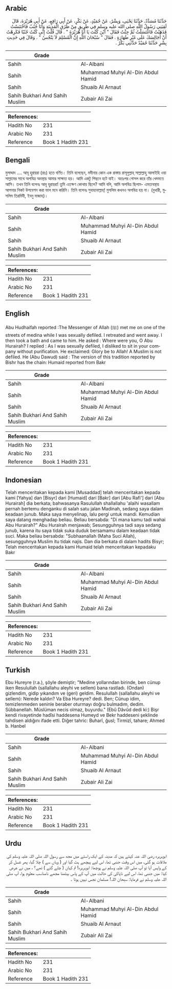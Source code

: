 ## Arabic


<div dir="rtl" lang="ar" style={{fontSize:'larger',backgroundColor:'#f8f9fa',padding:20}}>
حَدَّثَنَا مُسَدَّدٌ، حَدَّثَنَا يَحْيَى، وَبِشْرٌ، عَنْ حُمَيْدٍ، عَنْ بَكْرٍ، عَنْ أَبِي رَافِعٍ، عَنْ أَبِي هُرَيْرَةَ، قَالَ لَقِيَنِي رَسُولُ اللَّهِ صلى الله عليه وسلم فِي طَرِيقٍ مِنْ طُرُقِ الْمَدِينَةِ وَأَنَا جُنُبٌ فَاخْتَنَسْتُ فَذَهَبْتُ فَاغْتَسَلْتُ ثُمَّ جِئْتُ فَقَالَ ‏"‏ أَيْنَ كُنْتَ يَا أَبَا هُرَيْرَةَ ‏"‏ ‏.‏ قَالَ قُلْتُ إِنِّي كُنْتُ جُنُبًا فَكَرِهْتُ أَنْ أُجَالِسَكَ عَلَى غَيْرِ طَهَارَةٍ ‏.‏ فَقَالَ ‏"‏ سُبْحَانَ اللَّهِ إِنَّ الْمُسْلِمَ لاَ يَنْجُسُ ‏"‏ ‏.‏ وَقَالَ فِي حَدِيثِ بِشْرٍ حَدَّثَنَا حُمَيْدٌ حَدَّثَنِي بَكْرٌ ‏.‏
</div>
<div style={{backgroundColor:'#f8f9fa',padding:20, marginBottom: 10}}><table> <thead> <tr> <th>Grade</th> <th></th> </tr> </thead> <tbody> <tr><td>Sahih</td><td>Al-Albani</td></tr><tr><td>Sahih</td><td>Muhammad Muhyi Al-Din Abdul Hamid</td></tr><tr><td>Sahih</td><td>Shuaib Al Arnaut</td></tr><tr><td>Sahih Bukhari And Sahih Muslim</td><td>Zubair Ali Zai</td></tr></tbody></table><table> <thead> <tr> <th>References:</th> <th></th> </tr> </thead> <tbody><tr><td>Hadith No</td><td>231</td></tr><tr><td>Arabic No</td><td>231</td></tr><tr><td>Reference</td><td>Book 1 Hadith 231</td></tr></tbody></table></div>

## Bengali


<div dir="ltr" lang="bn" style={{fontSize:'larger',backgroundColor:'#f8f9fa',padding:20}}>
মুসাদ্দাদ .... আবূ হুরায়রা (রাঃ) হতে বর্ণিত। তিনি বলেছেন, মদীনার কোন এক রাস্তায় রাসূলুল্লাহ্ সাল্লাল্লাহু আলাইহি ওয়া সাল্লামের সাথে অপবিত্র অবস্থায় আমার সাক্ষাত হয়। আমি একটু পিছনে হটে যাই। অতঃপর গোসল করে তাঁর খেদমতে আসি। তখন তিনি বলেনঃ আবূ হুরায়রা! তুমি এতক্ষণ কোথায় ছিলে? আমি বলি, আমি অপবিত্র ছিলাম- এমতাবস্থায় আপনার নিকট উপবেশন করা ভাল মনে করিনি। তিনি বলেনঃ সুবাহানাল্লাহ্! মুসলিম কখনও অপবিত্র হয় না। (বুখারী, মুসলিম তিরমিযী, ইবনু মাজাহ)।
</div>
<div style={{backgroundColor:'#f8f9fa',padding:20, marginBottom: 10}}><table> <thead> <tr> <th>Grade</th> <th></th> </tr> </thead> <tbody> <tr><td>Sahih</td><td>Al-Albani</td></tr><tr><td>Sahih</td><td>Muhammad Muhyi Al-Din Abdul Hamid</td></tr><tr><td>Sahih</td><td>Shuaib Al Arnaut</td></tr><tr><td>Sahih Bukhari And Sahih Muslim</td><td>Zubair Ali Zai</td></tr></tbody></table><table> <thead> <tr> <th>References:</th> <th></th> </tr> </thead> <tbody><tr><td>Hadith No</td><td>231</td></tr><tr><td>Arabic No</td><td>231</td></tr><tr><td>Reference</td><td>Book 1 Hadith 231</td></tr></tbody></table></div>

## English


<div dir="ltr" lang="en" style={{fontSize:'larger',backgroundColor:'#f8f9fa',padding:20}}>
Abu Hudhaifah reported :The Messenger of Allah (ﷺ) met me on one of the streets of medina while I was sexually defiled. I retreated and went away. I then took a bath and came to him. He asked : Where were you, O Abu Hurairah? I replied : As I was sexually defiled, I disliked to sit in your company without purification. He exclaimed: Glory be to Allah! A Muslim is not defiled. He (Abu Dawud) said : The version of this tradition reported by Bishr has the chain: Humaid reported from Bakr
</div>
<div style={{backgroundColor:'#f8f9fa',padding:20, marginBottom: 10}}><table> <thead> <tr> <th>Grade</th> <th></th> </tr> </thead> <tbody> <tr><td>Sahih</td><td>Al-Albani</td></tr><tr><td>Sahih</td><td>Muhammad Muhyi Al-Din Abdul Hamid</td></tr><tr><td>Sahih</td><td>Shuaib Al Arnaut</td></tr><tr><td>Sahih Bukhari And Sahih Muslim</td><td>Zubair Ali Zai</td></tr></tbody></table><table> <thead> <tr> <th>References:</th> <th></th> </tr> </thead> <tbody><tr><td>Hadith No</td><td>231</td></tr><tr><td>Arabic No</td><td>231</td></tr><tr><td>Reference</td><td>Book 1 Hadith 231</td></tr></tbody></table></div>

## Indonesian


<div dir="ltr" lang="id" style={{fontSize:'larger',backgroundColor:'#f8f9fa',padding:20}}>
Telah menceritakan kepada kami [Musaddad] telah menceritakan kepada kami [Yahya] dan [Bisyr] dari [Humaid] dari [Bakr] dari [Abu Rafi'] dari [Abu Hurairah] dia berkata; bahwasanya Rasulullah shallallahu 'alaihi wasallam pernah bertemu denganku di salah satu jalan Madinah, sedang saya dalam keadaan junub. Maka saya menyelinap, lalu pergi untuk mandi. Kemudian saya datang menghadap beliau. Beliau bersabda: "Di mana kamu tadi wahai Abu Hurairah?" Abu Hurairah menjawab; Sesungguhnya tadi saya sedang junub, karena itu saya tidak suka duduk bersamamu dalam keadaan tidak suci. Maka beliau bersabda: "Subhaanallah (Maha Suci Allah), sesungguhnya Muslim itu tidak najis. Dan dia berkata di dalam hadits Bisyr; Telah menceritakan kepada kami Humaid telah menceritakan kepadaku Bakr
</div>
<div style={{backgroundColor:'#f8f9fa',padding:20, marginBottom: 10}}><table> <thead> <tr> <th>Grade</th> <th></th> </tr> </thead> <tbody> <tr><td>Sahih</td><td>Al-Albani</td></tr><tr><td>Sahih</td><td>Muhammad Muhyi Al-Din Abdul Hamid</td></tr><tr><td>Sahih</td><td>Shuaib Al Arnaut</td></tr><tr><td>Sahih Bukhari And Sahih Muslim</td><td>Zubair Ali Zai</td></tr></tbody></table><table> <thead> <tr> <th>References:</th> <th></th> </tr> </thead> <tbody><tr><td>Hadith No</td><td>231</td></tr><tr><td>Arabic No</td><td>231</td></tr><tr><td>Reference</td><td>Book 1 Hadith 231</td></tr></tbody></table></div>

## Turkish


<div dir="ltr" lang="tr" style={{fontSize:'larger',backgroundColor:'#f8f9fa',padding:20}}>
Ebu Hureyre (r.a.), şöyle demiştir; "Medine yollarından birinde, ben cünup iken Resulullah (sallallahu aleyhi ve sellem) bana rastladı. (Ondan) gizlendim, gidip yıkandım ve (geri) geldim. Resulullah (sallallahu aleyhi ve sellem): Nerede kaldın? Va Eba Hureyre? dedi. Ben; Cünup idim, temizlenmeden seninle beraber oturmayı doğru bulmadım, dedim. Sübbanellah. Müslüman necis olmaz, buyurdu." (Ebû Dâvûd dedi ki:) Bişr kendi rivayetinde hadîsi haddesena Humeyd ve Bekr haddeseni şeklinde tahdisen aldığını ifade etti. Diğer tahric: Buharî, ğusl; Tirmizî, tahare; Ahmed b. Hanbel
</div>
<div style={{backgroundColor:'#f8f9fa',padding:20, marginBottom: 10}}><table> <thead> <tr> <th>Grade</th> <th></th> </tr> </thead> <tbody> <tr><td>Sahih</td><td>Al-Albani</td></tr><tr><td>Sahih</td><td>Muhammad Muhyi Al-Din Abdul Hamid</td></tr><tr><td>Sahih</td><td>Shuaib Al Arnaut</td></tr><tr><td>Sahih Bukhari And Sahih Muslim</td><td>Zubair Ali Zai</td></tr></tbody></table><table> <thead> <tr> <th>References:</th> <th></th> </tr> </thead> <tbody><tr><td>Hadith No</td><td>231</td></tr><tr><td>Arabic No</td><td>231</td></tr><tr><td>Reference</td><td>Book 1 Hadith 231</td></tr></tbody></table></div>

## Urdu


<div dir="rtl" lang="ur" style={{fontSize:'larger',backgroundColor:'#f8f9fa',padding:20}}>
ابوہریرہ رضی اللہ عنہ کہتے ہیں کہ مدینہ کے ایک راستے میں مجھ سے رسول اللہ صلی اللہ علیہ وسلم کی ملاقات ہو گئی، میں اس وقت جنبی تھا، اس لیے پیچھے ہٹ گیا اور ( وہاں سے ) چلا گیا، پھر غسل کر کے واپس آیا تو آپ صلی اللہ علیہ وسلم نے پوچھا: ابوہریرہ! تم کہاں ( چلے گئے ) تھے؟ ، میں نے عرض کیا: میں جنبی تھا، اس لیے ناپاکی کی حالت میں آپ کے پاس بیٹھنا مجھے نامناسب معلوم ہوا، آپ صلی اللہ علیہ وسلم نے فرمایا: سبحان اللہ! مسلمان نجس نہیں ہوتا ۔
</div>
<div style={{backgroundColor:'#f8f9fa',padding:20, marginBottom: 10}}><table> <thead> <tr> <th>Grade</th> <th></th> </tr> </thead> <tbody> <tr><td>Sahih</td><td>Al-Albani</td></tr><tr><td>Sahih</td><td>Muhammad Muhyi Al-Din Abdul Hamid</td></tr><tr><td>Sahih</td><td>Shuaib Al Arnaut</td></tr><tr><td>Sahih Bukhari And Sahih Muslim</td><td>Zubair Ali Zai</td></tr></tbody></table><table> <thead> <tr> <th>References:</th> <th></th> </tr> </thead> <tbody><tr><td>Hadith No</td><td>231</td></tr><tr><td>Arabic No</td><td>231</td></tr><tr><td>Reference</td><td>Book 1 Hadith 231</td></tr></tbody></table></div>